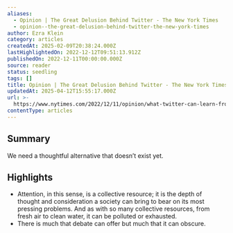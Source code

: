 ```yaml
---
aliases:
  - Opinion | The Great Delusion Behind Twitter - The New York Times
  - opinion--the-great-delusion-behind-twitter-the-new-york-times
author: Ezra Klein
category: articles
createdAt: 2025-02-09T20:38:24.000Z
lastHighlightedOn: 2022-12-12T09:51:13.912Z
publishedOn: 2022-12-11T00:00:00.000Z
source: reader
status: seedling
tags: []
title: Opinion | The Great Delusion Behind Twitter - The New York Times
updatedAt: 2025-04-12T15:55:17.000Z
url: >-
  https://www.nytimes.com/2022/12/11/opinion/what-twitter-can-learn-from-quakers.html?campaign_id=51&emc=edit_mbe_20221212&instance_id=79955&nl=morning-briefing%3A-europe-edition&regi_id=189921181&segment_id=115714&te=1&user_id=939b841dd8ab99cf38936dc861411164
contentType: articles
---
```

## Summary

We need a thoughtful alternative that doesn’t exist yet.

## Highlights

- Attention, in this sense, is a collective resource; it is the depth of thought and consideration a society can bring to bear on its most pressing problems. And as with so many collective resources, from fresh air to clean water, it can be polluted or exhausted.
- There is much that debate can offer but much that it can obscure.

